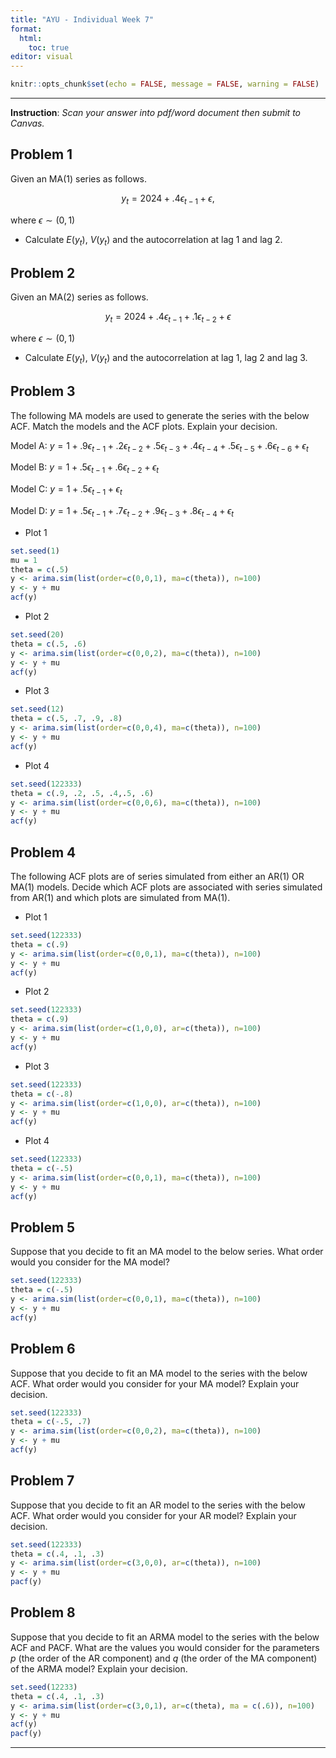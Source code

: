 ```yaml
---
title: "AYU - Individual Week 7"
format: 
  html:
    toc: true
editor: visual
---
```


```r
knitr::opts_chunk$set(echo = FALSE, message = FALSE, warning = FALSE)
```

------------------------------------------------------------------------

**Instruction**: *Scan your answer into pdf/word document then submit to Canvas.*

## Problem 1

Given an MA(1) series as follows.

$$y_t = 2024 + .4 \epsilon_{t-1} + \epsilon,$$

where $\epsilon \sim (0, 1)$

- Calculate $E(y_t)$, $V(y_t)$ and the autocorrelation at lag 1 and lag 2. 


## Problem 2

Given an MA(2) series as follows.

$$y_t = 2024 + .4 \epsilon_{t-1} +.1 \epsilon_{t-2} + \epsilon$$

where $\epsilon \sim (0, 1)$

- Calculate $E(y_t)$, $V(y_t)$ and the autocorrelation at lag 1, lag 2 and lag 3.

## Problem 3

The following MA models are used to generate the series with the below ACF.  Match the models and the ACF plots. Explain your decision. 

Model A: $y = 1 + .9 \epsilon_{t-1} + .2 \epsilon_{t-2} + .5 \epsilon_{t-3}+ .4 \epsilon_{t-4}+ .5 \epsilon_{t-5} + .6 \epsilon_{t-6} + \epsilon_t$

Model B: $y = 1 + .5 \epsilon_{t-1} + .6 \epsilon_{t-2} + \epsilon_t$


Model C: $y = 1 + .5 \epsilon_{t-1} + \epsilon_t$

Model D: $y = 1 + .5 \epsilon_{t-1} + .7 \epsilon_{t-2} + .9 \epsilon_{t-3}+ .8 \epsilon_{t-4}+ \epsilon_t$

- Plot 1

```r
set.seed(1)
mu = 1
theta = c(.5)
y <- arima.sim(list(order=c(0,0,1), ma=c(theta)), n=100)
y <- y + mu
acf(y)
```
- Plot 2

```r
set.seed(20)
theta = c(.5, .6)
y <- arima.sim(list(order=c(0,0,2), ma=c(theta)), n=100)
y <- y + mu
acf(y)
```

- Plot 3

```r
set.seed(12)
theta = c(.5, .7, .9, .8)
y <- arima.sim(list(order=c(0,0,4), ma=c(theta)), n=100)
y <- y + mu
acf(y)
```

- Plot 4

```r
set.seed(122333)
theta = c(.9, .2, .5, .4,.5, .6)
y <- arima.sim(list(order=c(0,0,6), ma=c(theta)), n=100)
y <- y + mu
acf(y)
```


## Problem 4

The following ACF plots are of series simulated from either an AR(1) OR  MA(1) models. Decide which ACF plots are associated with series simulated from AR(1) and which plots are simulated from MA(1).


- Plot 1

```r
set.seed(122333)
theta = c(.9)
y <- arima.sim(list(order=c(0,0,1), ma=c(theta)), n=100)
y <- y + mu
acf(y)
```
- Plot 2

```r
set.seed(122333)
theta = c(.9)
y <- arima.sim(list(order=c(1,0,0), ar=c(theta)), n=100)
y <- y + mu
acf(y)
```


- Plot 3

```r
set.seed(122333)
theta = c(-.8)
y <- arima.sim(list(order=c(1,0,0), ar=c(theta)), n=100)
y <- y + mu
acf(y)
```

- Plot 4

```r
set.seed(122333)
theta = c(-.5)
y <- arima.sim(list(order=c(0,0,1), ma=c(theta)), n=100)
y <- y + mu
acf(y)
```


## Problem 5

Suppose that you decide to fit an MA model to the below series.  What order would you consider for the MA model?


```r
set.seed(122333)
theta = c(-.5)
y <- arima.sim(list(order=c(0,0,1), ma=c(theta)), n=100)
y <- y + mu
acf(y)
```


## Problem 6

Suppose that you decide to fit an MA model to the series with the below ACF.  What order would you consider for your MA model? Explain your decision. 


```r
set.seed(122333)
theta = c(-.5, .7)
y <- arima.sim(list(order=c(0,0,2), ma=c(theta)), n=100)
y <- y + mu
acf(y)
```

## Problem 7

Suppose that you decide to fit an AR model to the series with the below ACF.  What order would you consider for your AR model? Explain your decision. 


```r
set.seed(122333)
theta = c(.4, .1, .3)
y <- arima.sim(list(order=c(3,0,0), ar=c(theta)), n=100)
y <- y + mu
pacf(y)
```


## Problem 8

Suppose that you decide to fit an ARMA model to the series with the below ACF and PACF.  What are the values you would consider for the parameters $p$ (the order of the AR component) and $q$ (the order of the MA component) of the ARMA model? Explain your decision. 


```r
set.seed(12233)
theta = c(.4, .1, .3)
y <- arima.sim(list(order=c(3,0,1), ar=c(theta), ma = c(.6)), n=100)
y <- y + mu
acf(y)
pacf(y)
```



------------------------------------------------------------------------
